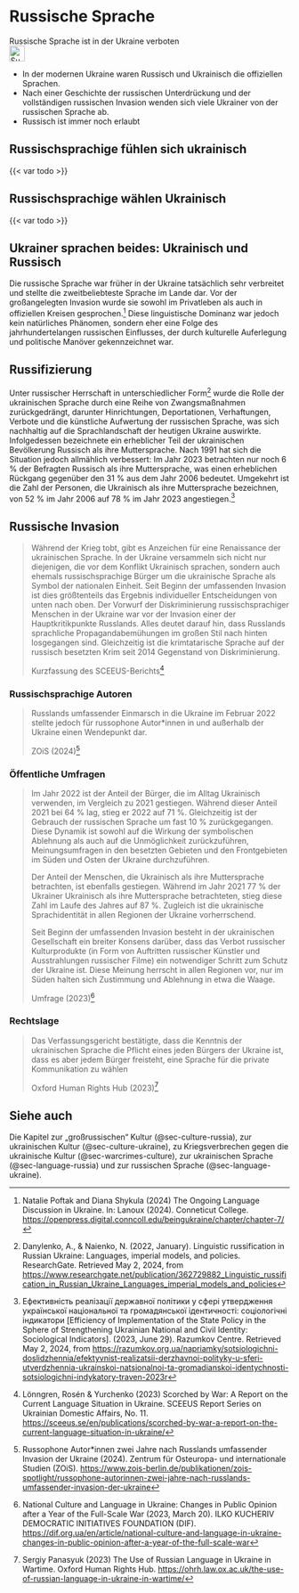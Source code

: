 # Russische Sprache {#sec-language-russia}

::: {.callout-caution title=„Myth“}
Russische Sprache ist in der Ukraine verboten
[<br>![Suche nach Stichwort in EUvsDisinfo](../all_common_img/EUvsDisinfo_400x240.jpg){height=2em}](https://euvsdisinfo.eu/disinformation-cases/?text=russian%20language&sort=relevance)
:::

::: {.callout-tip title=„Truth“}
- In der modernen Ukraine waren Russisch und Ukrainisch die offiziellen Sprachen.
- Nach einer Geschichte der russischen Unterdrückung und der vollständigen russischen Invasion wenden sich viele Ukrainer von der russischen Sprache ab.
- Russisch ist immer noch erlaubt
:::


## Russischsprachige fühlen sich ukrainisch

{{< var todo >}}


## Russischsprachige wählen Ukrainisch

{{< var todo >}}


## Ukrainer sprachen beides: Ukrainisch und Russisch

Die russische Sprache war früher in der Ukraine tatsächlich sehr verbreitet und stellte die zweitbeliebteste Sprache im Lande dar. Vor der großangelegten Invasion wurde sie sowohl im Privatleben als auch in offiziellen Kreisen gesprochen.[^language-russia.de-1] Diese linguistische Dominanz war jedoch kein natürliches Phänomen, sondern eher eine Folge des jahrhundertelangen russischen Einflusses, der durch kulturelle Auferlegung und politische Manöver gekennzeichnet war.


## Russifizierung

Unter russischer Herrschaft in unterschiedlicher Form[^language-russia.de-5] wurde die Rolle der ukrainischen Sprache durch eine Reihe von Zwangsmaßnahmen zurückgedrängt, darunter Hinrichtungen, Deportationen, Verhaftungen, Verbote und die künstliche Aufwertung der russischen Sprache, was sich nachhaltig auf die Sprachlandschaft der heutigen Ukraine auswirkte. Infolgedessen bezeichnete ein erheblicher Teil der ukrainischen Bevölkerung Russisch als ihre Muttersprache. Nach 1991 hat sich die Situation jedoch allmählich verbessert: Im Jahr 2023 betrachten nur noch 6 % der Befragten Russisch als ihre Muttersprache, was einen erheblichen Rückgang gegenüber den 31 % aus dem Jahr 2006 bedeutet. Umgekehrt ist die Zahl der Personen, die Ukrainisch als ihre Muttersprache bezeichnen, von 52 % im Jahr 2006 auf 78 % im Jahr 2023 angestiegen.[^language-russia.de-7]


## Russische Invasion

> Während der Krieg tobt, gibt es Anzeichen für eine Renaissance der ukrainischen Sprache. In der Ukraine versammeln sich nicht nur diejenigen, die vor dem Konflikt Ukrainisch sprachen, sondern auch ehemals russischsprachige Bürger um die ukrainische Sprache als Symbol der nationalen Einheit. Seit Beginn der umfassenden Invasion ist dies größtenteils das Ergebnis individueller Entscheidungen von unten nach oben. Der Vorwurf der Diskriminierung russischsprachiger Menschen in der Ukraine war vor der Invasion einer der Hauptkritikpunkte Russlands. Alles deutet darauf hin, dass Russlands sprachliche Propagandabemühungen im großen Stil nach hinten losgegangen sind. Gleichzeitig ist die krimtatarische Sprache auf der russisch besetzten Krim seit 2014 Gegenstand von Diskriminierung.
> 
> Kurzfassung des SCEEUS-Berichts[^language-russia.de-6]


### Russischsprachige Autoren 

> Russlands umfassender Einmarsch in die Ukraine im Februar 2022 stellte jedoch für russophone Autor*innen in und außerhalb der Ukraine einen Wendepunkt dar.
> 
> ZOiS (2024)[^language-russia.de-4]


### Öffentliche Umfragen

> Im Jahr 2022 ist der Anteil der Bürger, die im Alltag Ukrainisch verwenden, im Vergleich zu 2021 gestiegen. Während dieser Anteil 2021 bei 64 % lag, stieg er 2022 auf 71 %. Gleichzeitig ist der Gebrauch der russischen Sprache um fast 10 % zurückgegangen. Diese Dynamik ist sowohl auf die Wirkung der symbolischen Ablehnung als auch auf die Unmöglichkeit zurückzuführen, Meinungsumfragen in den besetzten Gebieten und den Frontgebieten im Süden und Osten der Ukraine durchzuführen.  
>
> Der Anteil der Menschen, die Ukrainisch als ihre Muttersprache betrachten, ist ebenfalls gestiegen.  Während im Jahr 2021 77 % der Ukrainer Ukrainisch als ihre Muttersprache betrachteten, stieg diese Zahl im Laufe des Jahres auf 87 %. Zugleich ist die ukrainische Sprachidentität in allen Regionen der Ukraine vorherrschend.
> 
> Seit Beginn der umfassenden Invasion besteht in der ukrainischen Gesellschaft ein breiter Konsens darüber, dass das Verbot russischer Kulturprodukte (in Form von Auftritten russischer Künstler und Ausstrahlungen russischer Filme) ein notwendiger Schritt zum Schutz der Ukraine ist. Diese Meinung herrscht in allen Regionen vor, nur im Süden halten sich Zustimmung und Ablehnung in etwa die Waage.
>
> Umfrage (2023)[^language-russia.de-2]



### Rechtslage

> Das Verfassungsgericht bestätigte, dass die Kenntnis der ukrainischen Sprache die Pflicht eines jeden Bürgers der Ukraine ist, dass es aber jedem Bürger freisteht, eine Sprache für die private Kommunikation zu wählen
> 
> Oxford Human Rights Hub (2023)[^language-russia.de-3]


## Siehe auch

Die Kapitel zur „großrussischen“ Kultur (@sec-culture-russia), zur ukrainischen Kultur (@sec-culture-ukraine), zu Kriegsverbrechen gegen die ukrainische Kultur (@sec-warcrimes-culture), zur ukrainischen Sprache (@sec-language-russia) und zur russischen Sprache (@sec-language-ukraine).


[^language-russia.de-5]:  Danylenko, A., & Naienko, N. (2022, January). Linguistic russification in Russian Ukraine: Languages, imperial models, and policies. ResearchGate. Retrieved May 2, 2024, from [https://www.researchgate.net/publication/362729882\_Linguistic\_russification\_in\_Russian\_Ukraine\_Languages\_imperial\_models\_and\_policies](https://www.researchgate.net/publication/362729882_Linguistic_russification_in_Russian_Ukraine_Languages_imperial_models_and_policies) 

[^language-russia.de-7]:  Ефективність реалізації державної політики у сфері утвердження української національної та громадянської ідентичності: соціологічні індикатори \[Efficiency of Implementation of the State Policy in the Sphere of Strengthening Ukrainian National and Civil Identity: Sociological Indicators\]. (2023, June 29). Razumkov Centre. Retrieved May 2, 2024, from [https://razumkov.org.ua/napriamky/sotsiologichni-doslidzhennia/efektyvnist-realizatsii-derzhavnoi-polityky-u-sferi-utverdzhennia-ukrainskoi-natsionalnoi-ta-gromadianskoi-identychnosti-sotsiologichni-indykatory-traven-2023r](https://razumkov.org.ua/napriamky/sotsiologichni-doslidzhennia/efektyvnist-realizatsii-derzhavnoi-polityky-u-sferi-utverdzhennia-ukrainskoi-natsionalnoi-ta-gromadianskoi-identychnosti-sotsiologichni-indykatory-traven-2023r)


[^language-russia.de-1]: Natalie Poftak and Diana Shykula (2024) The Ongoing Language Discussion in Ukraine. In: Lanoux (2024). Conneticut College.   [https://openpress.digital.conncoll.edu/beingukraine/chapter/chapter-7/](https://openpress.digital.conncoll.edu/beingukraine/chapter/chapter-7/)

[^language-russia.de-2]: National Culture and Language in Ukraine: Changes in Public Opinion after a Year of the Full-Scale War (2023, March 20). ILKO KUCHERIV DEMOCRATIC INITIATIVES FOUNDATION (DIF). [https://dif.org.ua/en/article/national-culture-and-language-in-ukraine-changes-in-public-opinion-after-a-year-of-the-full-scale-war](https://dif.org.ua/en/article/national-culture-and-language-in-ukraine-changes-in-public-opinion-after-a-year-of-the-full-scale-war)

[^language-russia.de-3]: Sergiy Panasyuk (2023) The Use of Russian Language in Ukraine in Wartime. Oxford Human Rights Hub. [https://ohrh.law.ox.ac.uk/the-use-of-russian-language-in-ukraine-in-wartime/](https://ohrh.law.ox.ac.uk/the-use-of-russian-language-in-ukraine-in-wartime/)

[^language-russia.de-4]: Russophone Autor*innen zwei Jahre nach Russlands umfassender Invasion der Ukraine (2024). Zentrum für Osteuropa- und internationale Studien (ZOiS). [https://www.zois-berlin.de/publikationen/zois-spotlight/russophone-autorinnen-zwei-jahre-nach-russlands-umfassender-invasion-der-ukraine](https://www.zois-berlin.de/publikationen/zois-spotlight/russophone-autorinnen-zwei-jahre-nach-russlands-umfassender-invasion-der-ukraine)

[^language-russia.de-6]: Lönngren, Rosén & Yurchenko (2023) Scorched by War: A Report on the Current Language Situation in Ukraine. SCEEUS Report Series on Ukrainian Domestic Affairs, No. 11. [https://sceeus.se/en/publications/scorched-by-war-a-report-on-the-current-language-situation-in-ukraine/](https://sceeus.se/en/publications/scorched-by-war-a-report-on-the-current-language-situation-in-ukraine/)

